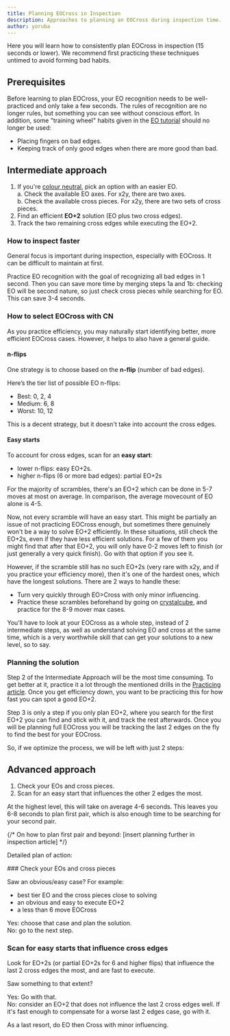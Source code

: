 ```yaml
---
title: Planning EOCross in Inspection
description: Approaches to planning an EOCross during inspection time.
author: yoruba
---
```



Here you will learn how to consistently plan EOCross in inspection (15 seconds or lower). We recommend first practicing these techniques untimed to avoid forming bad habits.

## Prerequisites

Before learning to plan EOCross, your EO recognition needs to be well-practiced and only take a few seconds. The rules of recognition are no longer rules, but something you can see without conscious effort. In addition, some "training wheel" habits given in the [EO tutorial](/tutorial/eo) should no longer be used:

- Placing fingers on bad edges.
- Keeping track of only good edges when there are more good than bad.

## Intermediate approach

1. If you're [colour neutral](/improvement-guide/eocross/color-neutrality), pick an option with an easier EO. \
   a. Check the available EO axes. For x2y, there are two axes. \
   b. Check the available cross pieces. For x2y, there are two sets of cross pieces.
2. Find an efficient **EO+2** solution (EO plus two cross edges).
3. Track the two remaining cross edges while executing the EO+2.

### How to inspect faster

General focus is important during inspection, especially with EOCross. It can be difficult to maintain at first.

Practice EO recognition with the goal of recognizing all bad edges in 1 second. Then you can save more time by merging steps 1a and 1b: checking EO will be second nature, so just check cross pieces while searching for EO. This can save 3-4 seconds.

### How to select EOCross with CN

As you practice efficiency, you may naturally start identifying better, more efficient EOCross cases. However, it helps to also have a general guide.

#### n-flips

One strategy is to choose based on the **n-flip** (number of bad edges).

Here’s the tier list of possible EO n-flips:

- Best: 0, 2, 4
- Medium: 6, 8
- Worst: 10, 12

This is a decent strategy, but it doesn't take into account the cross edges.

#### Easy starts

To account for cross edges, scan for an **easy start**:

- lower n-flips: easy EO+2s.
- higher n-flips (6 or more bad edges): partial EO+2s

For the majority of scrambles, there's an EO+2 which can be done in 5-7 moves at most on average. In comparison, the average movecount of EO alone is 4-5.

Now, not every scramble will have an easy start. This might be partially an issue of not practicing EOCross enough, but sometimes there genuinely won't be a way to solve EO+2 efficiently. In these situations, still check the EO+2s, even if they have less efficient solutions. For a few of them you might find that after that EO+2, you will only have 0-2 moves left to finish (or just generally a very quick finish). Go with that option if you see it.

However, if the scramble still has no such EO+2s (very rare with x2y, and if you practice your efficiency more), then it's one of the hardest ones, which have the longest solutions. There are 2 ways to handle these:

- Turn very quickly through EO>Cross with only minor influencing.
- Practice these scrambles beforehand by going on [crystalcube](https://crystalcube.app/), and practice for the 8-9 mover max cases.

You’ll have to look at your EOCross as a whole step, instead of 2 intermediate steps, as well as understand solving EO and cross at the same time, which is a very worthwhile skill that can get your solutions to a new level, so to say.

### Planning the solution

Step 2 of the Intermediate Approach will be the most time consuming. To get better at it, practice it a lot through the mentioned drills in the [Practicing article](/improvement-guide/practicing). Once you get efficiency down, you want to be practicing this for how fast you can spot a good EO+2.

Step 3 is only a step if you only plan EO+2, where you search for the first EO+2 you can find and stick with it, and track the rest afterwards. Once you will be planning full EOCross you will be tracking the last 2 edges on the fly to find the best for your EOCross.

So, if we optimize the process, we will be left with just 2 steps:

## Advanced approach

1. Check your EOs and cross pieces.
2. Scan for an easy start that influences the other 2 edges the most.

At the highest level, this will take on average 4-6 seconds. This leaves you 6-8 seconds to plan first pair, which is also enough time to be searching for your second pair.

{/* On how to plan first pair and beyond: [insert planning further in inspection article] */}

Detailed plan of action:

<Steps>
### Check your EOs and cross pieces

Saw an obvious/easy case? For example:

- best tier EO and the cross pieces close to solving
- an obvious and easy to execute EO+2
- a less than 6 move EOCross

Yes: choose that case and plan the solution. \
No: go to the next step.

### Scan for easy starts that influence cross edges

Look for EO+2s (or partial EO+2s for 6 and higher flips) that influence the last 2 cross edges the most, and are fast to execute.

Saw something to that extent?

Yes: Go with that. \
No: consider an EO+2 that does not influence the last 2 cross edges well. If it's fast enough to compensate for a worse last 2 edges case, go with it.

As a last resort, do EO then Cross with minor influencing.

</Steps>
